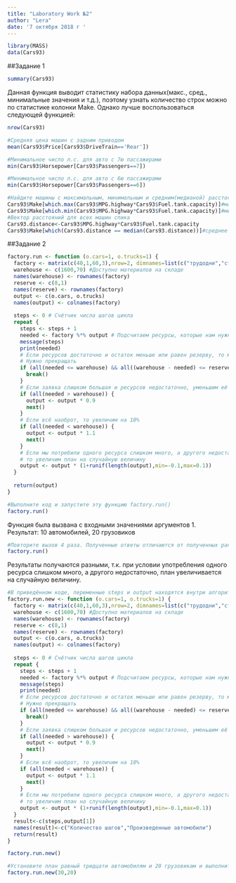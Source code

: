 ```yaml
---
title: "Laboratory Work №2"
author: "Lera"
date: '7 октября 2018 г '
---
```


```r
library(MASS)
data(Cars93)
```

##Задание 1
```r
summary(Cars93)
```

Данная функция выводит статистику набора данных(макс., сред., минимальные значения и т.д.), поэтому узнать количество строк можно по статистике колонки Make. Однако лучше воспользоваться следующей функцией:
```r
nrow(Cars93)
```

```r
#Средняя цена машин с задним приводом
mean(Cars93$Price[Cars93$DriveTrain=='Rear'])

#Минимальное число л.с. для авто с 7ю пассажирами
min(Cars93$Horsepower[Cars93$Passengers==7])

#Минимальное число л.с. для авто с 6ю пассажирами
min(Cars93$Horsepower[Cars93$Passengers==6])

#Найдите машины с максимальным, минимальным и средним(медианой) расстоянием, которая машина может проехать по трассе.
Cars93$Make[which.max(Cars93$MPG.highway*Cars93$Fuel.tank.capacity)]#максимальное
Cars93$Make[which.min(Cars93$MPG.highway*Cars93$Fuel.tank.capacity)]#минимальное
#Вектор расстояний для всех машин спика
Cars93.distance<-Cars93$MPG.highway*Cars93$Fuel.tank.capacity
Cars93$Make[which(Cars93.distance == median(Cars93.distance))]#среднее
```

##Задание 2
```r
factory.run <- function (o.cars=1, o.trucks=1) {
  factory <- matrix(c(40,1,60,3),nrow=2, dimnames=list(c("трудодни","сталь"),c("автомобили","грузовики")))
  warehouse <- c(1600,70) #Доступно материалов на складе
  names(warehouse) <- rownames(factory)
  reserve <- c(8,1)
  names(reserve) <- rownames(factory)
  output <- c(o.cars, o.trucks)
  names(output) <- colnames(factory)
  
  steps <- 0 # Счётчик числа шагов цикла
  repeat {
    steps <- steps + 1
    needed <- factory %*% output # Подсчитаем ресурсы, которые нам нужны для производства требуемого кол-ва машин
    message(steps)
    print(needed)
    # Если ресурсов достаточно и остаток меньше или равен резерву, то мы произвели максимум возможного.
    # Нужно прекращать
    if (all(needed <= warehouse) && all((warehouse - needed) <= reserve)) {
      break()
    }
    # Если заявка слишком большая и ресурсов недостаточно, уменьшим её на 10%
    if (all(needed > warehouse)) {
      output <- output * 0.9
      next()
    }
    # Если всё наоброт, то увеличим на 10%
    if (all(needed < warehouse)) {
      output <- output * 1.1
      next()
    }
    # Если мы потребили одного ресурса слишком много, а другого недостаточно,
    # то увеличим план на случайную величину
    output <- output * (1+runif(length(output),min=-0.1,max=0.1))
  }
  
  return(output)
}

#Выполните код и запустите эту функцию factory.run()
factory.run()
```

Функция была вызвана с входными значениями аргументов 1. Результат: 10 автомобилей, 20 грузовиков
```r
#Повторите вызов 4 раза. Полученные ответы отличаются от полученных ранее? Если да, почему? Если нет, почему?
factory.run()
```
Результаты получаются разными, т.к. при условии употребления одного ресурса слишком много, а другого недостаточно, план увеличивается на случайную величину.
```r
#В приведённом коде, переменные steps и output находятся внутри алгоритма. Измените функцию так, чтобы она возвращала число шагов и произведённое количество машин.
factory.run.new <- function (o.cars=1, o.trucks=1) {
  factory <- matrix(c(40,1,60,3),nrow=2, dimnames=list(c("трудодни","сталь"),c("автомобили","грузовики")))
  warehouse <- c(1600,70) #Доступно материалов на складе
  names(warehouse) <- rownames(factory)
  reserve <- c(8,1)
  names(reserve) <- rownames(factory)
  output <- c(o.cars, o.trucks)
  names(output) <- colnames(factory)
  
  steps <- 0 # Счётчик числа шагов цикла
  repeat {
    steps <- steps + 1
    needed <- factory %*% output # Подсчитаем ресурсы, которые нам нужны для производства требуемого кол-ва машин
    message(steps)
    print(needed)
    # Если ресурсов достаточно и остаток меньше или равен резерву, то мы произвели максимум возможного.
    # Нужно прекращать
    if (all(needed <= warehouse) && all((warehouse - needed) <= reserve)) {
      break()
    }
    # Если заявка слишком большая и ресурсов недостаточно, уменьшим её на 10%
    if (all(needed > warehouse)) {
      output <- output * 0.9
      next()
    }
    # Если всё наоброт, то увеличим на 10%
    if (all(needed < warehouse)) {
      output <- output * 1.1
      next()
    }
    # Если мы потребили одного ресурса слишком много, а другого недостаточно,
    # то увеличим план на случайную величину
    output <- output * (1+runif(length(output),min=-0.1,max=0.1))
  }
  result<-c(steps,output[1])
  names(result)<-c("Количество шагов","Произведенные автомобили")
  return(result)
}

factory.run.new()
```


```r
#Установите план равный тридцати автомобилям и 20 грузовикам и выполните функцию
factory.run.new(30,20)
```
